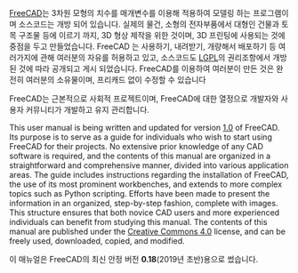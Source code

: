 <languages/>

<div class="mw-translate-fuzzy">
{{Docnav| |[[Manual:What is FreeCAD|Manual:What is FreeCAD]]|[[Manual:Introduction|Manual start]]|IconC = Crystal Clear manual.png}}
</div>

{{Manual:TOC}}




<div class="mw-translate-fuzzy">
[http://www.freecadweb.org FreeCAD]는 3차원 모형의 치수를 매개변수를 이용해 적용하여 모델링 하는 프로그램이며 소스코드는 개방 되어 있습니다. 실제의 물건, 소형의 전자부품에서 대형인 건물과 토목 구조물 등에 이르기 까지, 3D 형상 제작을 위한 것이며, 3D 프린팅에 사용되는 것에 중점을 두고 만들었습니다. FreeCAD 는 사용하기, 내려받기, 개량해서 배포하기 등 여러가지에 관해 여러분의 자유를 허용하고 있고, 소스코드도  [https://en.wikipedia.org/wiki/GNU_Lesser_General_Public_License LGPL]의 권리조항에서 개방된 것에 따라 공개되고 게시 되었습니다. FreeCAD를 이용하여 여러분이 만든 것은 완전히 여러분의 소유물이며, 프리캐드 없이 수정할 수 있습니다
</div>

<div class="mw-translate-fuzzy">
FreeCAD는 근본적으로 사회적 프로젝트이며, FreeCAD에 대한 열정으로 개발자와 사용자 커뮤니티가 개발하고 유지 관리합니다.
</div>

This user manual is being written and updated for version [[Release_notes_1.0|1.0]] of FreeCAD. Its purpose is to serve as a guide for individuals who wish to start using FreeCAD for their projects. No extensive prior knowledge of any CAD software is required, and the contents of this manual are organized in a straightforward and comprehensive manner, divided into various application areas. The guide includes instructions regarding the installation of FreeCAD, the use of its most prominent workbenches, and extends to more complex topics such as Python scripting. Efforts have been made to present the information in an organized, step-by-step fashion, complete with images. This structure ensures that both novice CAD users and more experienced individuals can benefit from studying this manual. The contents of this manual are published under the [http://creativecommons.org/licenses/by/4.0/ Creative Commons 4.0] license, and can be freely used, downloaded, copied, and modified.

<div class="mw-translate-fuzzy">
이 매뉴얼은 FreeCAD의 최신 안정 버전 '''0.18'''(2019년 초반)용으로 썼습니다.
</div>



<div class="mw-translate-fuzzy">
{{Docnav| |[[Manual:What is FreeCAD|Manual:What is FreeCAD]]|[[Manual:Introduction|Manual start]]|IconC = Crystal Clear manual.png}}
</div>